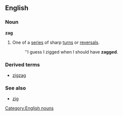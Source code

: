 ==English==
===Noun===
'''zag'''

#One of a [[series]] of sharp [[turn]]s or [[reversal]]s.
#:''I guess I zigged when I should have '''zagged'''.

===Derived terms===
*[[zigzag]]

===See also===
*[[zig]]

[[Category:English nouns]]